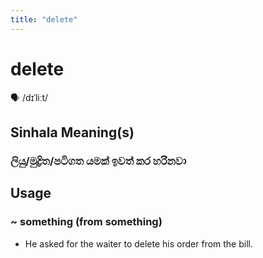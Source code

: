 ```yaml
---
title: "delete"
---
```


# delete

🗣️ /dɪˈliːt/

## Sinhala Meaning(s)

### ලියු/මුද්‍රිත/පටිගත යමක් ඉවත් කර හරිනවා

## Usage

### ~ something (from something)

- He asked for the waiter to delete his order from the bill.

